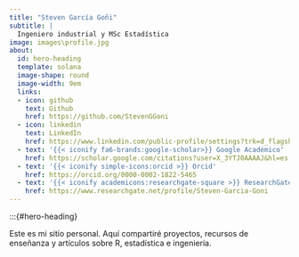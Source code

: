 ---
title: "Steven García Goñi"
subtitle: |
  Ingeniero industrial y MSc Estadística
image: images\profile.jpg
about: 
  id: hero-heading
  template: solana
  image-shape: round
  image-width: 9em
  links:
  - icon: github
    text: Github
    href: https://github.com/StevenGGoni
  - icon: linkedin
    text: LinkedIn
    href: https://www.linkedin.com/public-profile/settings?trk=d_flagship3_profile_self_view_public_profile
  - text: '{{< iconify fa6-brands:google-scholar>}} Google Académico'
    href: https://scholar.google.com/citations?user=X_3YTJ0AAAAJ&hl=es
  - text: '{{< iconify simple-icons:orcid >}} Orcid'
    href: https://orcid.org/0000-0002-1822-5465
  - text: '{{< iconify academicons:researchgate-square >}} ResearchGate'
    href: https://www.researchgate.net/profile/Steven-Garcia-Goni
---

:::{#hero-heading}

Este es mi sitio personal. Aquí compartiré proyectos, recursos de enseñanza y artículos sobre R, estadística e ingeniería.
